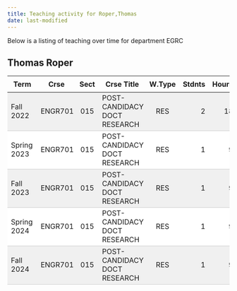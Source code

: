 ```yaml
---
title: Teaching activity for Roper,Thomas
date: last-modified
---
```


Below is a listing of teaching over time for department EGRC


## Thomas Roper

<style type="text/css">
#T_0d05e table {
  width: 100%;
  border-collapse: collapse;
}
#T_0d05e th {
  text-align: center;
  padding: 8px;
}
#T_0d05e td:nth-child(1) {
  padding-right: 10px;
  text-align: left;
}
#T_0d05e td:nth-child(2) {
  padding-right: 5px;
  text-align: left;
}
#T_0d05e  td:nth-child(4) {
  padding-right: 5px;
  text-align: left;
}
#T_0d05e td:nth-child(3) {
  text-align: center;
}
#T_0d05e  td:nth-child(5) {
  text-align: center;
}
#T_0d05e td:nth-child(6) {
  text-align: right;
}
#T_0d05e  td:nth-child(7) {
  text-align: right;
}
#T_0d05e_row0_col0, #T_0d05e_row0_col1, #T_0d05e_row0_col2, #T_0d05e_row0_col3, #T_0d05e_row0_col4, #T_0d05e_row0_col5, #T_0d05e_row0_col6, #T_0d05e_row2_col0, #T_0d05e_row2_col1, #T_0d05e_row2_col2, #T_0d05e_row2_col3, #T_0d05e_row2_col4, #T_0d05e_row2_col5, #T_0d05e_row2_col6, #T_0d05e_row4_col0, #T_0d05e_row4_col1, #T_0d05e_row4_col2, #T_0d05e_row4_col3, #T_0d05e_row4_col4, #T_0d05e_row4_col5, #T_0d05e_row4_col6 {
  background-color: #f0f0f0;
  border-bottom: 1px solid #ccc;
}
#T_0d05e_row1_col0, #T_0d05e_row1_col1, #T_0d05e_row1_col2, #T_0d05e_row1_col3, #T_0d05e_row1_col4, #T_0d05e_row1_col5, #T_0d05e_row1_col6, #T_0d05e_row3_col0, #T_0d05e_row3_col1, #T_0d05e_row3_col2, #T_0d05e_row3_col3, #T_0d05e_row3_col4, #T_0d05e_row3_col5, #T_0d05e_row3_col6 {
  background-color: #ffffff;
  border-bottom: 1px solid #ccc;
}
</style>
<table id="T_0d05e">
  <thead>
    <tr>
      <th id="T_0d05e_level0_col0" class="col_heading level0 col0" >Term</th>
      <th id="T_0d05e_level0_col1" class="col_heading level0 col1" >Crse</th>
      <th id="T_0d05e_level0_col2" class="col_heading level0 col2" >Sect</th>
      <th id="T_0d05e_level0_col3" class="col_heading level0 col3" >Crse Title</th>
      <th id="T_0d05e_level0_col4" class="col_heading level0 col4" >W.Type</th>
      <th id="T_0d05e_level0_col5" class="col_heading level0 col5" >Stdnts</th>
      <th id="T_0d05e_level0_col6" class="col_heading level0 col6" >Hours</th>
    </tr>
  </thead>
  <tbody>
    <tr>
      <td id="T_0d05e_row0_col0" class="data row0 col0" >Fall 2022</td>
      <td id="T_0d05e_row0_col1" class="data row0 col1" >ENGR701</td>
      <td id="T_0d05e_row0_col2" class="data row0 col2" >015</td>
      <td id="T_0d05e_row0_col3" class="data row0 col3" >POST-CANDIDACY DOCT RESEARCH</td>
      <td id="T_0d05e_row0_col4" class="data row0 col4" >RES</td>
      <td id="T_0d05e_row0_col5" class="data row0 col5" >2</td>
      <td id="T_0d05e_row0_col6" class="data row0 col6" >18</td>
    </tr>
    <tr>
      <td id="T_0d05e_row1_col0" class="data row1 col0" >Spring 2023</td>
      <td id="T_0d05e_row1_col1" class="data row1 col1" >ENGR701</td>
      <td id="T_0d05e_row1_col2" class="data row1 col2" >015</td>
      <td id="T_0d05e_row1_col3" class="data row1 col3" >POST-CANDIDACY DOCT RESEARCH</td>
      <td id="T_0d05e_row1_col4" class="data row1 col4" >RES</td>
      <td id="T_0d05e_row1_col5" class="data row1 col5" >1</td>
      <td id="T_0d05e_row1_col6" class="data row1 col6" >9</td>
    </tr>
    <tr>
      <td id="T_0d05e_row2_col0" class="data row2 col0" >Fall 2023</td>
      <td id="T_0d05e_row2_col1" class="data row2 col1" >ENGR701</td>
      <td id="T_0d05e_row2_col2" class="data row2 col2" >015</td>
      <td id="T_0d05e_row2_col3" class="data row2 col3" >POST-CANDIDACY DOCT RESEARCH</td>
      <td id="T_0d05e_row2_col4" class="data row2 col4" >RES</td>
      <td id="T_0d05e_row2_col5" class="data row2 col5" >1</td>
      <td id="T_0d05e_row2_col6" class="data row2 col6" >9</td>
    </tr>
    <tr>
      <td id="T_0d05e_row3_col0" class="data row3 col0" >Spring 2024</td>
      <td id="T_0d05e_row3_col1" class="data row3 col1" >ENGR701</td>
      <td id="T_0d05e_row3_col2" class="data row3 col2" >015</td>
      <td id="T_0d05e_row3_col3" class="data row3 col3" >POST-CANDIDACY DOCT RESEARCH</td>
      <td id="T_0d05e_row3_col4" class="data row3 col4" >RES</td>
      <td id="T_0d05e_row3_col5" class="data row3 col5" >1</td>
      <td id="T_0d05e_row3_col6" class="data row3 col6" >9</td>
    </tr>
    <tr>
      <td id="T_0d05e_row4_col0" class="data row4 col0" >Fall 2024</td>
      <td id="T_0d05e_row4_col1" class="data row4 col1" >ENGR701</td>
      <td id="T_0d05e_row4_col2" class="data row4 col2" >015</td>
      <td id="T_0d05e_row4_col3" class="data row4 col3" >POST-CANDIDACY DOCT RESEARCH</td>
      <td id="T_0d05e_row4_col4" class="data row4 col4" >RES</td>
      <td id="T_0d05e_row4_col5" class="data row4 col5" >1</td>
      <td id="T_0d05e_row4_col6" class="data row4 col6" >9</td>
    </tr>
  </tbody>
</table>


